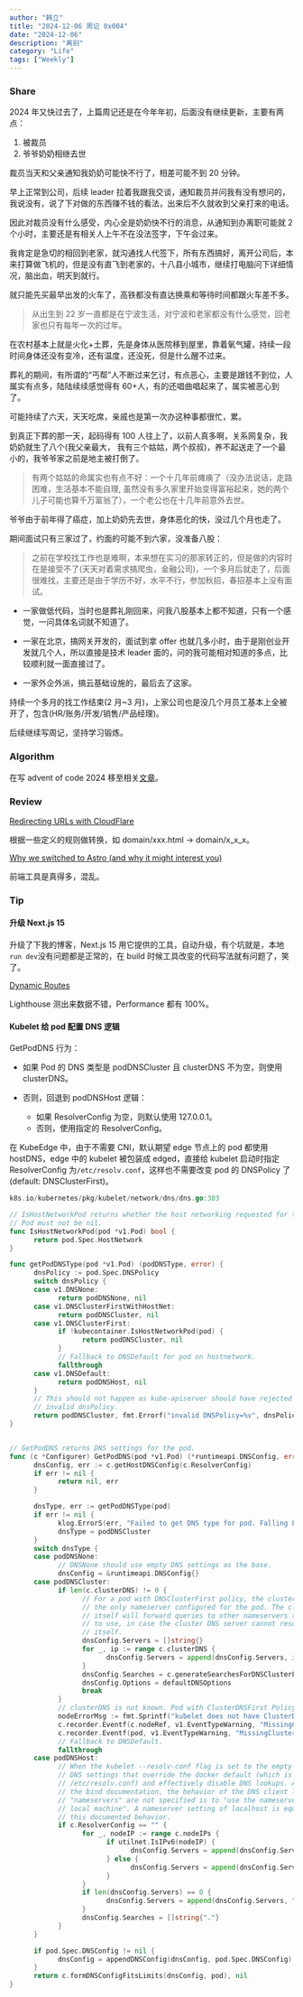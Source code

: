 ```yaml
---
author: "韩立"
title: "2024-12-06 周记 0x004"
date: "2024-12-06"
description: "离别"
category: "Life"
tags: ["Weekly"]
---
```


### Share

2024 年又快过去了，上篇周记还是在今年年初，后面没有继续更新，主要有两点：

1. 被裁员
2. 爷爷奶奶相继去世

裁员当天和父亲通知我奶奶可能快不行了，相差可能不到 20 分钟。

早上正常到公司，后续 leader 拉着我跟我交谈，通知裁员并问我有没有想问的，我说没有，说了下对做的东西赚不钱的看法，出来后不久就收到父亲打来的电话。

因此对裁员没有什么感受，内心全是奶奶快不行的消息，从通知到办离职可能就 2 个小时，主要还是有相关人上午不在没法签字，下午会过来。

我肯定是急切的相回到老家，就沟通找人代签下，所有东西搞好，离开公司后，本来打算做飞机的，但是没有直飞到老家的，十八县小城市，继续打电脑问下详细情况，脑出血，明天到就行。

就只能先买最早出发的火车了，高铁都没有直达换乘和等待时间都跟火车差不多。

> 从出生到 22 岁一直都是在宁波生活，对宁波和老家都没有什么感觉，回老家也只有每年一次的过年。

在农村基本上就是火化+土葬，先是身体从医院移到屋里，靠着氧气罐，持续一段时间身体还没有变冷，还有温度，还没死，但是什么醒不过来。

葬礼的期间，有所谓的“丐帮”人不断过来乞讨，有点恶心，主要是跟钱不到位，人属实有点多，陆陆续续感觉得有 60+人，有的还唱曲唱起来了，属实被恶心到了。

可能持续了六天，天天吃席，亲戚也是第一次办这种事都很忙，累。

到真正下葬的那一天，起码得有 100 人往上了，以前人真多啊，关系网复杂，我奶奶就生了八个(我父亲最大， 我有三个姑姑，两个叔叔)，养不起送走了一个最小的，我爷爷家之前是地主被打倒了。

> 有两个姑姑的命属实也有点不好：一个十几年前瘫痪了（没办法说话，走路困难，生活基本不能自理, 虽然没有多久家里开始变得富裕起来，她的两个儿子可能也算千万富翁了），一个老公也在十几年前意外去世。

爷爷由于前年得了癌症，加上奶奶先去世，身体恶化的快，没过几个月也走了。

期间面试只有三家过了，约面的可能不到六家，没准备八股：

> 之前在学校找工作也是难啊，本来想在实习的那家转正的，但是做的内容时在是接受不了(天天对着需求搞爬虫，金融公司)，一个多月后就走了，后面很难找，主要还是由于学历不好，水平不行，参加秋招，春招基本上没有面试。

- 一家做低代码，当时也是葬礼刚回来，问我八股基本上都不知道，只有一个感觉，一问具体名词就不知道了。

- 一家在北京，搞网关开发的，面试到拿 offer 也就几多小时，由于是刚创业开发就几个人，所以直接是技术 leader 面的，问的我可能相对知道的多点，比较顺利就一面直接过了。

- 一家外企外派，搞云基础设施的，最后去了这家。

持续一个多月的找工作结束(2 月~3 月)，上家公司也是没几个月员工基本上全被开了，包含(HR/账务/开发/销售/产品经理)。

后续继续写周记，坚持学习锻炼。

### Algorithm

在写 advent of code 2024 移至相关[文章](https://xmchx.vercel.app/tag/aoc)。

### Review

[Redirecting URLs with CloudFlare](https://codethoughts.io/posts/2024-07-31-redirecting-urls-with-cloudflare/#catching-our-requests-on-codetalk-io)

根据一些定义的规则做转换，如 domain/xxx.html -> domain/x_x_x。

[Why we switched to Astro (and why it might interest you)](https://www.datocms.com/blog/why-we-switched-to-astro)

前端工具是真得多，混乱。

### Tip

#### 升级 Next.js 15

升级了下我的博客，Next.js 15 用它提供的工具，自动升级，有个坑就是，本地 `run dev`没有问题都是正常的，在 build 时候工具改变的代码写法就有问题了，笑了。

[Dynamic Routes](https://nextjs.org/docs/app/building-your-application/routing/dynamic-routes#example)

Lighthouse 测出来数据不错，Performance 都有 100%。

#### Kubelet 给 pod 配置 DNS 逻辑

GetPodDNS 行为：

- 如果 Pod 的 DNS 类型是 podDNSCluster 且 clusterDNS 不为空，则使用 clusterDNS。

- 否则，回退到 podDNSHost 逻辑：
  - 如果 ResolverConfig 为空，则默认使用 127.0.0.1。
  - 否则，使用指定的 ResolverConfig。

在 KubeEdge 中，由于不需要 CNI，默认期望 edge 节点上的 pod 都使用 hostDNS，edge 中的 kubelet 被包装成 edged，直接给 kubelet 启动时指定 ResolverConfig 为`/etc/resolv.conf`，这样也不需要改变 pod 的 DNSPolicy 了(default: DNSClusterFirst)。

```go
k8s.io/kubernetes/pkg/kubelet/network/dns/dns.go:303

// IsHostNetworkPod returns whether the host networking requested for the given Pod.
// Pod must not be nil.
func IsHostNetworkPod(pod *v1.Pod) bool {
      return pod.Spec.HostNetwork
}

func getPodDNSType(pod *v1.Pod) (podDNSType, error) {
      dnsPolicy := pod.Spec.DNSPolicy
      switch dnsPolicy {
      case v1.DNSNone:
            return podDNSNone, nil
      case v1.DNSClusterFirstWithHostNet:
            return podDNSCluster, nil
      case v1.DNSClusterFirst:
            if !kubecontainer.IsHostNetworkPod(pod) {
                  return podDNSCluster, nil
            }
            // Fallback to DNSDefault for pod on hostnetwork.
            fallthrough
      case v1.DNSDefault:
            return podDNSHost, nil
      }
      // This should not happen as kube-apiserver should have rejected
      // invalid dnsPolicy.
      return podDNSCluster, fmt.Errorf("invalid DNSPolicy=%v", dnsPolicy)
}


// GetPodDNS returns DNS settings for the pod.
func (c *Configurer) GetPodDNS(pod *v1.Pod) (*runtimeapi.DNSConfig, error) {
      dnsConfig, err := c.getHostDNSConfig(c.ResolverConfig)
      if err != nil {
            return nil, err
      }

      dnsType, err := getPodDNSType(pod)
      if err != nil {
            klog.ErrorS(err, "Failed to get DNS type for pod. Falling back to DNSClusterFirst policy.", "pod", klog.KObj(pod))
            dnsType = podDNSCluster
      }
      switch dnsType {
      case podDNSNone:
            // DNSNone should use empty DNS settings as the base.
            dnsConfig = &runtimeapi.DNSConfig{}
      case podDNSCluster:
            if len(c.clusterDNS) != 0 {
                  // For a pod with DNSClusterFirst policy, the cluster DNS server is
                  // the only nameserver configured for the pod. The cluster DNS server
                  // itself will forward queries to other nameservers that is configured
                  // to use, in case the cluster DNS server cannot resolve the DNS query
                  // itself.
                  dnsConfig.Servers = []string{}
                  for _, ip := range c.clusterDNS {
                        dnsConfig.Servers = append(dnsConfig.Servers, ip.String())
                  }
                  dnsConfig.Searches = c.generateSearchesForDNSClusterFirst(dnsConfig.Searches, pod)
                  dnsConfig.Options = defaultDNSOptions
                  break
            }
            // clusterDNS is not known. Pod with ClusterDNSFirst Policy cannot be created.
            nodeErrorMsg := fmt.Sprintf("kubelet does not have ClusterDNS IP configured and cannot create Pod using %q policy. Falling back to %q policy.", v1.DNSClusterFirst, v1.DNSDefault)
            c.recorder.Eventf(c.nodeRef, v1.EventTypeWarning, "MissingClusterDNS", nodeErrorMsg)
            c.recorder.Eventf(pod, v1.EventTypeWarning, "MissingClusterDNS", "pod: %q. %s", format.Pod(pod), nodeErrorMsg)
            // Fallback to DNSDefault.
            fallthrough
      case podDNSHost:
            // When the kubelet --resolv-conf flag is set to the empty string, use
            // DNS settings that override the docker default (which is to use
            // /etc/resolv.conf) and effectively disable DNS lookups. According to
            // the bind documentation, the behavior of the DNS client library when
            // "nameservers" are not specified is to "use the nameserver on the
            // local machine". A nameserver setting of localhost is equivalent to
            // this documented behavior.
            if c.ResolverConfig == "" {
                  for _, nodeIP := range c.nodeIPs {
                        if utilnet.IsIPv6(nodeIP) {
                              dnsConfig.Servers = append(dnsConfig.Servers, "::1")
                        } else {
                              dnsConfig.Servers = append(dnsConfig.Servers, "127.0.0.1")
                        }
                  }
                  if len(dnsConfig.Servers) == 0 {
                        dnsConfig.Servers = append(dnsConfig.Servers, "127.0.0.1")
                  }
                  dnsConfig.Searches = []string{"."}
            }
      }

      if pod.Spec.DNSConfig != nil {
            dnsConfig = appendDNSConfig(dnsConfig, pod.Spec.DNSConfig)
      }
      return c.formDNSConfigFitsLimits(dnsConfig, pod), nil
}
```
